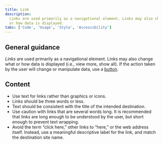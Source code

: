 ```yaml
---
title: Link
description:
  Links are used primarily as a navigational element. Links may also change what
  or how data is displayed.
tabs: ['Code', 'Usage', 'Style', 'Accessibility']
---
```


## General guidance

_Links_ are used primarily as a navigational element. Links may also change what
or how data is displayed (i.e., view more, show all). If the action taken by the
user will change or manipulate data, use a [button](/components/button/code).

## Content

- Use text for links rather than graphics or icons.
- Links should be three words or less.
- Text should be consistent with the title of the intended destination.
- Use caution with links that are several words long. It is recommended that
  links are long enough to be understood by the user, but short enough to
  prevent text wrapping.
- Avoid the term “click here,” other links to “here,” or the web address itself.
  Instead, use a meaningful descriptive label for the link, and match the
  destination site name.
